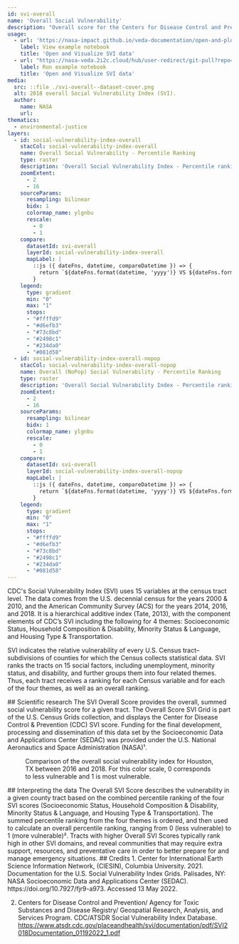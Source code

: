 ```yaml
---
id: svi-overall
name: 'Overall Social Vulnerability'
description: "Overall score for the Centers for Disease Control and Prevention (CDC) Social Vulnerability Index (SVI) gridded at a spatial resolution of 1 km"
usage:
  - url: 'https://nasa-impact.github.io/veda-documentation/open-and-plot.html'
    label: View example notebook
    title: 'Open and Visualize SVI data'
  - url: "https://nasa-veda.2i2c.cloud/hub/user-redirect/git-pull?repo=https://github.com/NASA-IMPACT/veda-documentation&urlpath=lab/tree/veda-documentation/svi-overall.ipynb&branch=main"
    label: Run example notebook
    title: 'Open and Visualize SVI data'
media:
  src: ::file ./svi-overall--dataset-cover.png
  alt: 2018 overall Social Vulnerability Index (SVI).
  author:
    name: NASA
    url:
thematics:
  - environmental-justice
layers:
  - id: social-vulnerability-index-overall
    stacCol: social-vulnerability-index-overall
    name: Overall Social Vulnerability - Percentile Ranking
    type: raster
    description: 'Overall Social Vulnerability Index - Percentile ranking'
    zoomExtent:
      - 2
      - 16
    sourceParams:
      resampling: bilinear
      bidx: 1
      colormap_name: ylgnbu
      rescale:
        - 0
        - 1
    compare:
      datasetId: svi-overall
      layerId: social-vulnerability-index-overall
      mapLabel: |
        ::js ({ dateFns, datetime, compareDatetime }) => {
          return `${dateFns.format(datetime, 'yyyy')} VS ${dateFns.format(compareDatetime, 'yyyy')}`;
        }
    legend:
      type: gradient
      min: "0"
      max: "1"
      stops:
      - "#ffffd9"
      - "#d6efb3"
      - "#73c8bd"
      - "#2498c1"
      - "#234da0"
      - "#081d58"
  - id: social-vulnerability-index-overall-nopop
    stacCol: social-vulnerability-index-overall-nopop
    name: Overall (NoPop) Social Vulnerability - Percentile Ranking
    type: raster
    description: 'Overall Social Vulnerability Index - Percentile ranking masked for areas with no population'
    zoomExtent:
      - 2
      - 16
    sourceParams:
      resampling: bilinear
      bidx: 1
      colormap_name: ylgnbu
      rescale:
        - 0
        - 1
    compare:
      datasetId: svi-overall
      layerId: social-vulnerability-index-overall-nopop
      mapLabel: |
        ::js ({ dateFns, datetime, compareDatetime }) => {
          return `${dateFns.format(datetime, 'yyyy')} VS ${dateFns.format(compareDatetime, 'yyyy')}`;
        }
    legend:
      type: gradient
      min: "0"
      max: "1"
      stops:
      - "#ffffd9"
      - "#d6efb3"
      - "#73c8bd"
      - "#2498c1"
      - "#234da0"
      - "#081d58"
---
```


<Block>
<Prose>
CDC's Social Vulnerability Index (SVI) uses 15 variables at the census tract level. The data comes from the U.S. decennial census for the years 2000 & 2010, and the American Community Survey (ACS) for the years 2014, 2016, and 2018. It is a hierarchical additive index (Tate, 2013), with the component elements of CDC’s SVI including the following for 4 themes: Socioeconomic Status, Household Composition & Disability, Minority Status & Language, and Housing Type & Transportation.

SVI indicates the relative vulnerability of every U.S. Census tract–subdivisions of counties for which the Census collects statistical data. SVI ranks the tracts on 15 social factors, including unemployment, minority status, and disability, and further groups them into four related themes. Thus, each tract receives a ranking for each Census variable and for each of the four themes, as well as an overall ranking.
</Prose>
</Block>

<Block>
<Prose>
## Scientific research
The SVI Overall Score provides the overall, summed social vulnerability score for a given tract. The Overall Score SVI Grid is part of the U.S. Census Grids collection, and displays the Center for Disease Control & Prevention (CDC) SVI score. Funding for the final development, processing and dissemination of this data set by the Socioeconomic Data and Applications Center (SEDAC) was provided under the U.S. National Aeronautics and Space Administration (NASA)¹.
</Prose>
</Block>

<Block type='full'>
<Figure>
  <Map
    datasetId='svi-overall'
    layerId='social-vulnerability-index-overall'
    dateTime='2016-01-01'
    zoom={8}
    center={[-95.37,29.76]}
    compareDateTime='2018-01-01'
  />
  <Caption
    attrAuthor='NASA'
    attrUrl='https://nasa.gov/'
  >
    Comparison of the overall social vulnerability index for Houston, TX between 2016 and 2018. For this color scale, 0 corresponds to less vulnerable and 1 is most vulnerable.
  </Caption>
</Figure>
<Prose>
## Interpreting the data
The Overall SVI Score describes the vulnerability in a given county tract based on the combined percentile ranking of the four SVI scores (Socioeconomic Status, Household Composition & Disability, Minority Status & Language, and Housing Type & Transportation). The summed percentile ranking from the four themes is ordered, and then used to calculate an overall percentile ranking, ranging from 0 (less vulnerable) to 1 (more vulnerable)². Tracts with higher Overall SVI Scores typically rank high in other SVI domains, and reveal communities that may require extra support, resources, and preventative care in order to better prepare for and manage emergency situations.
</Prose>
</Block>

<Block>
<Prose>
## Credits
1. Center for International Earth Science Information Network, (CIESIN), Columbia University. 2021. Documentation for the U.S. Social Vulnerability Index Grids. Palisades, NY: NASA Socioeconomic Data and Applications Center (SEDAC). https://doi.org/10.7927/fjr9-a973. Accessed 13 May 2022.

2. Centers for Disease Control and Prevention/ Agency for Toxic Substances and Disease Registry/ Geospatial Research, Analysis, and Services Program. CDC/ATSDR Social Vulnerability Index Database. https://www.atsdr.cdc.gov/placeandhealth/svi/documentation/pdf/SVI2018Documentation_01192022_1.pdf
</Prose>
</Block>
